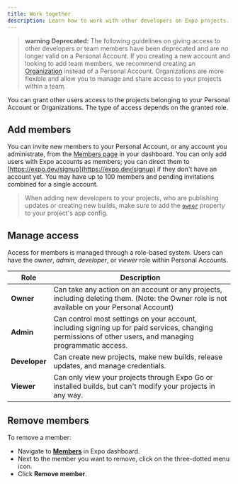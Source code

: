 ```yaml
---
title: Work together
description: Learn how to work with other developers on Expo projects.
---
```


> **warning** **Deprecated:** The following guidelines on giving access to other developers or team members have been deprecated and are no longer valid on a Personal Account. If you creating a new account and looking to add team members, we recommend creating an [Organization](/accounts/account-types/#organizations) instead of a Personal Account. Organizations are more flexible and allow you to manage and share access to your projects within a team.

You can grant other users access to the projects belonging to your Personal Account or Organizations. The type of access depends on the granted role.

## Add members

You can invite new members to your Personal Account, or any account you administrate, from the [Members page](https://expo.dev/settings/members) in your dashboard. You can only add users with Expo accounts as members; you can direct them to [https://expo.dev/signup](https://expo.dev/signup) if they don't have an account yet. You may have up to 100 members and pending invitations combined for a single account.

> When adding new developers to your projects, who are publishing updates or creating new builds, make sure to add the [`owner`](../versions/latest/config/app.mdx#owner) property to your project's app config.

## Manage access

Access for members is managed through a role-based system. Users can have the _owner_, _admin_, _developer_, or _viewer_ role within Personal Accounts.

| Role          | Description                                                                                                                                               |
| ------------- | --------------------------------------------------------------------------------------------------------------------------------------------------------- |
| **Owner**     | Can take any action on an account or any projects, including deleting them. (Note: the Owner role is not available on your Personal Account)              |
| **Admin**     | Can control most settings on your account, including signing up for paid services, changing permissions of other users, and managing programmatic access. |
| **Developer** | Can create new projects, make new builds, release updates, and manage credentials.                                                                        |
| **Viewer**    | Can only view your projects through Expo Go or installed builds, but can't modify your projects in any way.                                               |

## Remove members

To remove a member:

- Navigate to [**Members**](https://expo.dev/settings/members) in Expo dashboard.
- Next to the member you want to remove, click on the three-dotted menu icon.
- Click **Remove member**.
